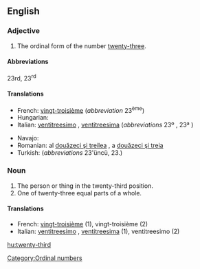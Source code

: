 ==English==

===Adjective===
{{en-adj|-}}

# The ordinal form of the number [[twenty-three]].

====Abbreviations====
23rd, 23<sup>rd</sup>

====Translations====
{{trans-top|the ordinal form of the number twenty-three}}
* French: [[vingt-troisième]] (''abbreviation'' 23<sup>ème</sup>)
* Hungarian: {{t+|hu|huszonharmadik}}
* Italian: [[ventitreesimo]] {{m}}, [[ventitreesima]] {{f}} (''abbreviations'' 23º {{m}}, 23ª {{f}})
{{trans-mid}}
* Navajo: {{tø|nv|naadiin tááʼ góneʼ}}
* Romanian: al [[douăzeci şi treilea]] {{m}}, a [[douăzeci şi treia]] {{f}}
* Turkish: {{t|tr|yirmi üçüncü}} (''abbreviations'' 23'üncü, 23.)
{{trans-bottom}}

===Noun===
{{en-noun}}

# The person or thing in the twenty-third position.
# One of twenty-three equal parts of a whole.

====Translations====

* French: [[vingt-troisième]] {{m|f}} (1), vingt-troisième {{m}} (2)
* Italian: [[ventitreesimo]] {{m}}, [[ventitreesima]] {{f}} (1), ventitreesimo {{m}} (2)

[[Category:Ordinal numbers]]

[[hu:twenty-third]]
